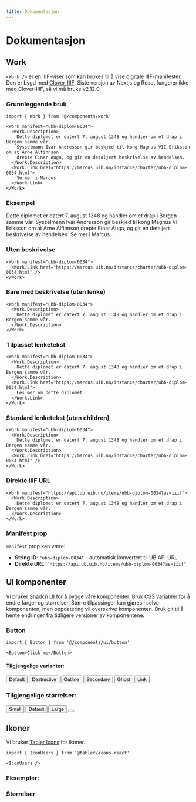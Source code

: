 ```yaml
---
title: Dokumentasjon
---
```



# Dokumentasjon

## Work

`<Work />` er en IIIF-viser som kan brukes til å vise digitale IIIF-manifester. Den er bygd med [Clover-IIIF](https://github.com/samvera-labs/clover-iiif). Siste versjon av Nextjs og React fungerer ikke med Clover-IIIF, så vi må bruke v2.12.0.

### Grunnleggende bruk

```tsx
import { Work } from '@/components/work'

<Work manifest="ubb-diplom-0034">
  <Work.Description>
    Dette diplomet er datert 7. august 1348 og handler om et drap i Bergen samme vår. 
    Sysselmann Ivar Andresson gir beskjed til kong Magnus VII Eriksson om at Arne Alfinnson 
    drepte Einar Auga, og gir en detaljert beskrivelse av hendelsen.
  </Work.Description>
  <Work.Link href="https://marcus.uib.no/instance/charter/ubb-diplom-0034.html">
    Se mer i Marcus
  </Work.Link>
</Work>
```

### Eksempel

<Work manifest="ubb-diplom-0034">
  <Work.Description>
    Dette diplomet er datert 7. august 1348 og handler om et drap i Bergen samme vår. 
    Sysselmann Ivar Andresson gir beskjed til kong Magnus VII Eriksson om at Arne Alfinnson 
    drepte Einar Auga, og gir en detaljert beskrivelse av hendelsen.
  </Work.Description>
  <Work.Link href="https://marcus.uib.no/instance/charter/ubb-diplom-0034.html">
    Se mer i Marcus
  </Work.Link>
</Work>

### Uten beskrivelse

```tsx
<Work manifest="ubb-diplom-0034">
  <Work.Link href="https://marcus.uib.no/instance/charter/ubb-diplom-0034.html" />
</Work>
```

### Bare med beskrivelse (uten lenke)

```tsx
<Work manifest="ubb-diplom-0034">
  <Work.Description>
    Dette diplomet er datert 7. august 1348 og handler om et drap i Bergen samme vår.
  </Work.Description>
</Work>
```

### Tilpasset lenketekst

```tsx
<Work manifest="ubb-diplom-0034">
  <Work.Description>
    Dette diplomet er datert 7. august 1348 og handler om et drap i Bergen samme vår.
  </Work.Description>
  <Work.Link href="https://marcus.uib.no/instance/charter/ubb-diplom-0034.html">
    Les mer om dette diplomet
  </Work.Link>
</Work>
```

### Standard lenketekst (uten children)

```tsx
<Work manifest="ubb-diplom-0034">
  <Work.Description>
    Dette diplomet er datert 7. august 1348 og handler om et drap i Bergen samme vår.
  </Work.Description>
  <Work.Link href="https://marcus.uib.no/instance/charter/ubb-diplom-0034.html" />
</Work>
```

### Direkte IIIF URL

```tsx
<Work manifest="https://api.ub.uib.no/items/ubb-diplom-0034?as=iiif">
  <Work.Description>
    Dette diplomet er datert 7. august 1348 og handler om et drap i Bergen samme vår.
  </Work.Description>
</Work>
```

### Manifest prop

`manifest` prop kan være:

- **String ID**: `"ubb-diplom-0034"` - automatisk konvertert til UB API URL
- **Direkte URL**: `"https://api.ub.uib.no/items/ubb-diplom-0034?as=iiif"`

## UI komponenter

Vi bruker [Shadcn UI](https://ui.shadcn.com) for å bygge våre komponenter. Bruk CSS variabler for å endre farger og størrelser. Større tilpassinger kan gjøres i selve komponenten, men oppdatering vil overskrive komponenten. Bruk git til å hente endringer fra tidligere versjoner av komponentene.

### Button

```tsx
import { Button } from '@/components/ui/button'

<Button>Click me</Button>
```

#### Tilgjengelige varianter:

<div className="flex gap-2 flex-wrap my-3">
  <Button variant="default">Default</Button>
  <Button variant="destructive">Destructive</Button>
  <Button variant="outline">Outline</Button>
  <Button variant="secondary">Secondary</Button>
  <Button variant="ghost">Ghost</Button>
  <Button variant="link">Link</Button>
</div>

### Tilgjengelige størrelser:

<div className="flex gap-2 flex-wrap my-3 items-center">
  <Button size="sm">Small</Button>
  <Button size="default">Default</Button>
  <Button size="lg">Large</Button>
  <Button size="icon"><IconUsers /></Button>
</div>

## Ikoner

Vi bruker [Tabler Icons](https://tabler-icons.io/) for ikoner.

```tsx
import { IconUsers } from '@tabler/icons-react'

<IconUsers />
```

### Eksempler:

<div className="flex gap-2 flex-wrap my-3">
  <IconHome />
  <IconUsers />
  <IconUser />
  <IconArrowRight />
  <IconArrowLeft />
  <IconArrowUp />
  <IconArrowDown />
  <IconArrowUpRight />
  <IconArrowDownRight />
  <IconArrowUpLeft />
  <IconArrowDownLeft />
  <IconChevronRight />
  <IconChevronLeft />
  <IconChevronUp />
  <IconChevronDown />
  <IconChevronUpRight />
  <IconChevronDownRight />
  <IconChevronUpLeft />
  <IconChevronDownLeft />
  <IconAlphabetArabic />
  <IconAlphabetLatin />
</div> 

### Størrelser

<div className="flex gap-2 flex-wrap my-3 items-center">
  <IconUsers size={16} />
  <IconHome size={20} />
  <IconUser size={24} />
  <IconArrowRight size={28} />
  <IconArrowLeft size={32} />
  <IconArrowUp size={36} />
  <IconArrowDown size={40} />
  <IconChevronRight size={48} />
  <IconChevronLeft size={56} />
</div>